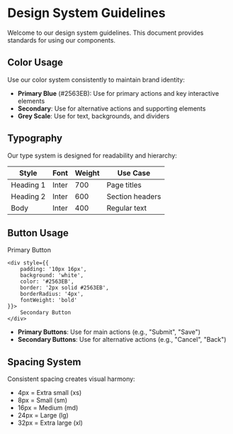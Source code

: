 
<Meta title="Documentation/Guidelines" />

# Design System Guidelines

Welcome to our design system guidelines. This document provides standards for using our components.

## Color Usage

Use our color system consistently to maintain brand identity:

- **Primary Blue** (#2563EB): Use for primary actions and key interactive elements
- **Secondary**: Use for alternative actions and supporting elements
- **Grey Scale**: Use for text, backgrounds, and dividers

## Typography

Our type system is designed for readability and hierarchy:

| Style     | Font  | Weight | Use Case        |
|-----------|-------|--------|-----------------|
| Heading 1 | Inter | 700    | Page titles     |
| Heading 2 | Inter | 600    | Section headers |
| Body      | Inter | 400    | Regular text    |



## Button Usage

<div style={{ display: 'flex', gap: '16px', margin: '20px 0' }}>
    <div style={{
        padding: '10px 16px',
        background: '#2563EB',
        color: 'white',
        borderRadius: '4px',
        fontWeight: 'bold'
    }}>
        Primary Button
    </div>

    <div style={{
        padding: '10px 16px',
        background: 'white',
        color: '#2563EB',
        border: '2px solid #2563EB',
        borderRadius: '4px',
        fontWeight: 'bold'
    }}>
        Secondary Button
    </div>
</div>

- **Primary Buttons**: Use for main actions (e.g., "Submit", "Save")
- **Secondary Buttons**: Use for alternative actions (e.g., "Cancel", "Back")

## Spacing System

Consistent spacing creates visual harmony:

- 4px = Extra small (xs)
- 8px = Small (sm)
- 16px = Medium (md)
- 24px = Large (lg)
- 32px = Extra large (xl)